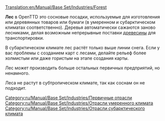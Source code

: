 [[Translation:en/Manual/Base Set/Industries/Forest]]

{{ru/Manual/Base Set/Industries/Промышленность| Изображение=en/Manual/Base Set/Industries/Forest(industry).png
| имя=Лес
| Климат=[[ru/Manual/Климат|Умеренный]], [[ru/Manual/Климат|Субарктический]].
| Принимает=ничего
| Производит=[[ru/Manual/Base Set/Cargos/Древесина|Древесина]]
| Примечания=В Субарктическом климате:<br/>[[File:en/Manual/Base Set/Industries/Snowforest.png|224px|center]]
}}
'''Лес''' в OpenTTD это сосновые посадки, используемые для изготовления или деревянных товаров или бумаги (в умеренном и субарктическом климатах соответственно). Деревья автоматически сажаются заново лесниками, делая возможным непрерывные поставки [[ru/Manual/Base Set/Cargos/Древесина|древесины]] для транспортировки.

В субарктическом климате лес растёт только выше линии снега. Если у вас проблемы с созданием карт с лесами, делайте рельеф более холмистым или даже гористым на этапе создания карты.

Лес может производить больше остальных первичных предприятий, но ненамного.

Леса не растут в субтропическом климате, так как соснам он не подходит.

{{ru/Manual/Base Set/Industries/Navbox Промышленность}}

[[Category:ru/Manual/Base Set/Industries/Первичные отрасли]]
[[Category:ru/Manual/Base Set/Industries/Отрасли умеренного климата]]
[[Category:ru/Manual/Base Set/Industries/Отрасли субарктического климата]]